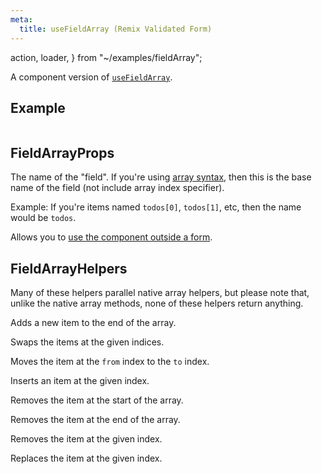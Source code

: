 ```yaml
---
meta:
  title: useFieldArray (Remix Validated Form)
---
```


  action,
  loader,
} from "~/examples/fieldArray";


<PropHeader
  variant="h1"
  prop="<FieldArray />"
  type="(props: FieldArrayProps) => (value: any, helpers: FieldArrayHelpers<any>) => ReactNode"
/>

A component version of [`useFieldArray`](/reference/use-field-array).

## Example

<CodeExample>
  <Demo />

```tsx file=~/examples/fieldArray.tsx

```

</CodeExample>

## FieldArrayProps

<PropHeader variant="h3" prop="name" type="string" />

The name of the "field". If you're using [array syntax](/arrays-and-nested),
then this is the base name of the field (not include array index specifier).

Example: If you're items named `todos[0]`, `todos[1]`, etc, then the name would be `todos`.

<PropHeader
  variant="h3"
  prop="formId"
  type="string"
  optional
/>

Allows you to [use the component outside a form](/use-outside-forms).

## FieldArrayHelpers

Many of these helpers parallel native array helpers, but please note that,
unlike the native array methods, none of these helpers return anything.

<PropHeader
  variant="h3"
  prop="push"
  type="(item: Item) => void"
/>

Adds a new item to the end of the array.

<PropHeader
  variant="h3"
  prop="swap"
  type="(indexA: number, indexB: number) => void"
/>

Swaps the items at the given indices.

<PropHeader
  variant="h3"
  prop="move"
  type="(from: number, to: number) => void"
/>

Moves the item at the `from` index to the `to` index.

<PropHeader
  variant="h3"
  prop="insert"
  type="(index: number, item: Item) => void"
/>

Inserts an item at the given index.

<PropHeader variant="h3" prop="unshift" type="() => void" />

Removes the item at the start of the array.

<PropHeader variant="h3" prop="pop" type="() => void" />

Removes the item at the end of the array.

<PropHeader
  variant="h3"
  prop="remove"
  type="(index: number) => void"
/>

Removes the item at the given index.

<PropHeader
  variant="h3"
  prop="replace"
  type="(index: number, item: Item) => void"
/>

Replaces the item at the given index.
